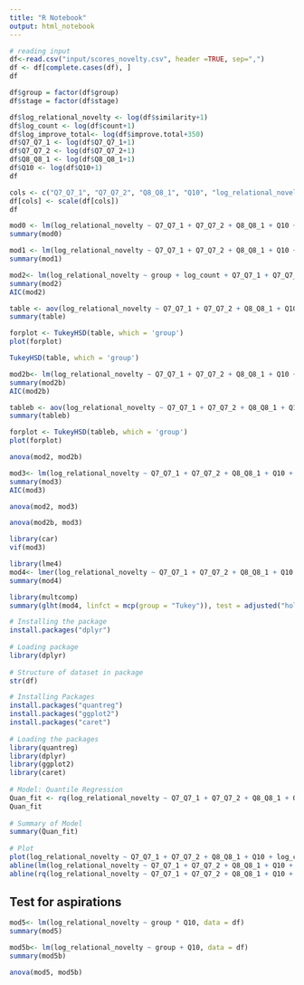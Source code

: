 ```yaml
---
title: "R Notebook"
output: html_notebook
---
```


 
```r
# reading input 
df<-read.csv("input/scores_novelty.csv", header =TRUE, sep=",")
df <- df[complete.cases(df), ]  
df
```

```r
df$group = factor(df$group)
df$stage = factor(df$stage)
```

```r
df$log_relational_novelty <- log(df$similarity+1) 
df$log_count <- log(df$count+1) 
df$log_improve_total<- log(df$improve.total+350)
df$Q7_Q7_1 <- log(df$Q7_Q7_1+1)
df$Q7_Q7_2 <- log(df$Q7_Q7_2+1)
df$Q8_Q8_1 <- log(df$Q8_Q8_1+1)
df$Q10 <- log(df$Q10+1)
df
```

```r
cols <- c("Q7_Q7_1", "Q7_Q7_2", "Q8_Q8_1", "Q10", "log_relational_novelty", "log_count", "log_improve_total")
df[cols] <- scale(df[cols])
df
```


```r
mod0 <- lm(log_relational_novelty ~ Q7_Q7_1 + Q7_Q7_2 + Q8_Q8_1 + Q10 + log_count, data = df )
summary(mod0)
```

```r
mod1 <- lm(log_relational_novelty ~ Q7_Q7_1 + Q7_Q7_2 + Q8_Q8_1 + Q10 + group, data = df )
summary(mod1)
```

```r
mod2<- lm(log_relational_novelty ~ group + log_count + Q7_Q7_1 + Q7_Q7_2 + Q8_Q8_1 + Q10 , data = df )
summary(mod2)
AIC(mod2)
```

```r
table <- aov(log_relational_novelty ~ Q7_Q7_1 + Q7_Q7_2 + Q8_Q8_1 + Q10 + log_count + group, data = df)
summary(table)
```
```r
forplot <- TukeyHSD(table, which = 'group')
plot(forplot)
```
```r
TukeyHSD(table, which = 'group')
```


```r
mod2b<- lm(log_relational_novelty ~ Q7_Q7_1 + Q7_Q7_2 + Q8_Q8_1 + Q10 + log_count + group + log_improve_total, data = df )
summary(mod2b)
AIC(mod2b)
```
```r
tableb <- aov(log_relational_novelty ~ Q7_Q7_1 + Q7_Q7_2 + Q8_Q8_1 + Q10 + log_count + group + log_improve_total, data = df)
summary(tableb)
```
```r
forplot <- TukeyHSD(tableb, which = 'group')
plot(forplot)
```


```r
anova(mod2, mod2b)
```


```r
mod3<- lm(log_relational_novelty ~ Q7_Q7_1 + Q7_Q7_2 + Q8_Q8_1 + Q10 + log_count + group + group * log_improve_total, data = df )
summary(mod3)
AIC(mod3)
```

```r
anova(mod2, mod3)
```

```r
anova(mod2b, mod3)
```


```r
library(car)
vif(mod3)
```
```r
library(lme4)
mod4<- lmer(log_relational_novelty ~ Q7_Q7_1 + Q7_Q7_2 + Q8_Q8_1 + Q10 + log_count + group + log_improve_total + ( 1 | stage ) + ( 1 | user2), data = df, REML = FALSE )
summary(mod4)
```

```r
library(multcomp)
summary(glht(mod4, linfct = mcp(group = "Tukey")), test = adjusted("holm"))
```

```r
# Installing the package 
install.packages("dplyr") 
      
# Loading package 
library(dplyr) 
      
# Structure of dataset in package 
str(df)

# Installing Packages
install.packages("quantreg")
install.packages("ggplot2")
install.packages("caret")
  
# Loading the packages
library(quantreg)
library(dplyr)
library(ggplot2)
library(caret)
  
# Model: Quantile Regression
Quan_fit <- rq(log_relational_novelty ~ Q7_Q7_1 + Q7_Q7_2 + Q8_Q8_1 + Q10 + log_count + group + log_improve_total, data = df)
Quan_fit
  
# Summary of Model
summary(Quan_fit)
  
# Plot
plot(log_relational_novelty ~ Q7_Q7_1 + Q7_Q7_2 + Q8_Q8_1 + Q10 + log_count + group + log_improve_total, data = df, pch = 16, main = "Plot")
abline(lm(log_relational_novelty ~ Q7_Q7_1 + Q7_Q7_2 + Q8_Q8_1 + Q10 + log_count + group + log_improve_total, data = df), col = "red", lty = 2)
abline(rq(log_relational_novelty ~ Q7_Q7_1 + Q7_Q7_2 + Q8_Q8_1 + Q10 + log_count + group + log_improve_total, data = df), col = "blue", lty = 2)
```

## Test for aspirations 

```r
mod5<- lm(log_relational_novelty ~ group * Q10, data = df)
summary(mod5)
```

```r
mod5b<- lm(log_relational_novelty ~ group + Q10, data = df)
summary(mod5b)
```

```r
anova(mod5, mod5b)
```



